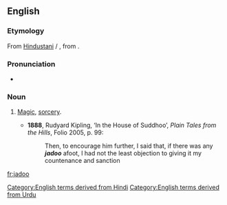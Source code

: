 ==English==

===Etymology===
From [[w:Hindustani|Hindustani]] {{m|hi|जादू|tr=jādū|sc=Deva}} / {{m|ur|جادو|tr=jādū|sc=ur-Arab}}, from {{etyl|fa|en}} {{m|fa|جادو|tr=jâdu|sc=fa-Arab}}.

===Pronunciation===
* {{IPA|/ˈdʒɑːduː/|lang=en}}

===Noun===
{{en-noun|-}}

# {{lb|en|Pakistan|India}} [[magic|Magic]], [[sorcery]].
#* '''1888''', Rudyard Kipling, ‘In the House of Suddhoo’, ''Plain Tales from the Hills'', Folio 2005, p. 99:
#*: Then, to encourage him further, I said that, if there was any '''''jadoo''''' afoot, I had not the least objection to giving it my countenance and sanction

[[Category:English terms derived from Hindi]]
[[Category:English terms derived from Urdu]]

[[fr:jadoo]]